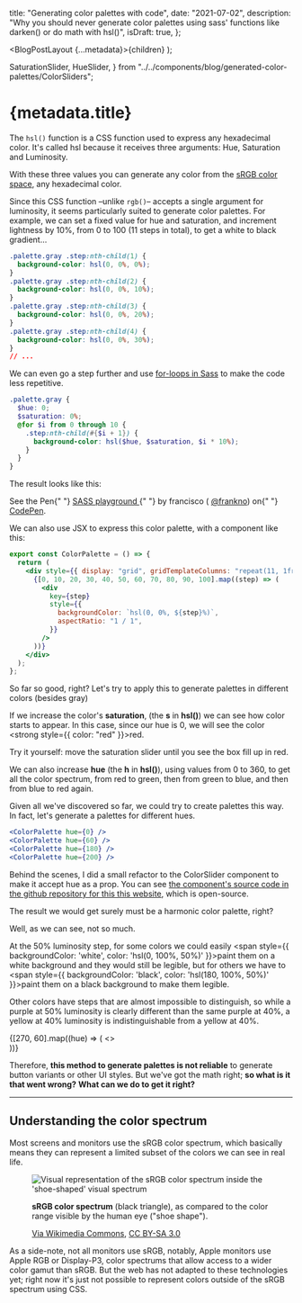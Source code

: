   title: "Generating color palettes with code",
  date: "2021-07-02",
  description:
    "Why you should never generate color palettes using sass' functions like darken() or do math with hsl()",
  isDraft: true,
};

  <BlogPostLayout {...metadata}>{children}</BlogPostLayout>
);

  SaturationSlider,
  HueSlider,
} from "../../components/blog/generated-color-palettes/ColorSliders";

<h1
  style={{
    maxWidth: "35rem",
    fontSize: "2.5em",
    backgroundImage:
      "linear-gradient(90deg, var(--accent, #00DBDE) 0%, var(--function, #FC00FF) 100%)",
    backgroundClip: "text",
    "-webkit-background-clip": "text",
    textFillColor: "transparent",
    "-webkit-text-fill-color": "transparent",
  }}
>
  {metadata.title}
</h1>

The `hsl()` function is a CSS function used to express any hexadecimal color. It's called hsl because it receives three arguments: Hue, Saturation and Luminosity.

With these three values you can generate any color from the [sRGB color space](https://en.wikipedia.org/wiki/SRGB), any hexadecimal color.

Since this CSS function –unlike `rgb()`– accepts a single argument for luminosity, it seems particularly suited to generate color palettes.
For example, we can set a fixed value for hue and saturation, and increment lightness by 10%, from 0 to 100 (11 steps in total), to get a white to black gradient...

<div style={{fontSize: '0.8em'}}>

```css
.palette.gray .step:nth-child(1) {
  background-color: hsl(0, 0%, 0%);
}
.palette.gray .step:nth-child(2) {
  background-color: hsl(0, 0%, 10%);
}
.palette.gray .step:nth-child(3) {
  background-color: hsl(0, 0%, 20%);
}
.palette.gray .step:nth-child(4) {
  background-color: hsl(0, 0%, 30%);
}
// ...
```

</div>

We can even go a step further and use [for-loops in Sass](https://sass-lang.com/documentation/at-rules/control/for) to make the code less repetitive.

<div style={{fontSize: '0.8em'}}>

```scss
.palette.gray {
  $hue: 0;
  $saturation: 0%;
  @for $i from 0 through 10 {
    .step:nth-child(#{$i + 1}) {
      background-color: hsl($hue, $saturation, $i * 10%);
    }
  }
}
```

</div>

The result looks like this:

<p
  className="codepen"
  data-height="170"
  data-slug-hash="BaRRrRZ"
  data-editable="true"
  data-user="frankno"
  style={{
    height: "170px",
    boxSizing: "border-box",
    display: "flex",
    alignItems: "center",
    justifyContent: "center",
    border: "2px solid",
    margin: "1em 0",
    padding: "1em",
  }}
>
  <span>
    See the Pen{" "}
    <a href="https://codepen.io/frankno/pen/BaRRrRZ">
      SASS playground
    </a>{" "}
    by francisco (
    <a href="https://codepen.io/frankno">@frankno</a>) on{" "}
    <a href="https://codepen.io">CodePen</a>.
  </span>
</p>
<script
  async
  src="https://cpwebassets.codepen.io/assets/embed/ei.js"
></script>

We can also use JSX to express this color palette, with a component like this:

<div style={{fontSize: '0.8em'}}>

<!-- prettier-ignore -->
```jsx
export const ColorPalette = () => {
  return (
    <div style={{ display: "grid", gridTemplateColumns: "repeat(11, 1fr)" }}>
      {[0, 10, 20, 30, 40, 50, 60, 70, 80, 90, 100].map((step) => (
        <div
          key={step}
          style={{
            backgroundColor: `hsl(0, 0%, ${step}%)`,
            aspectRatio: "1 / 1",
          }}
        />
      ))}
    </div>
  );
};

```

</div>

<ColorPalette />

So far so good, right? Let's try to apply this to generate palettes in different colors (besides gray)

If we increase the color's **saturation**, (the **s** in **hsl()**) we can see how color starts to appear. In this case, since our hue is 0, we will see the color <strong style={{ color: "red" }}>red</strong>.

Try it yourself: move the saturation slider until you see the box fill up in red.

<SaturationSlider />

We can also increase **hue** (the **h** in **hsl()**), using values from 0 to 360, to get all the color spectrum, from red to green, then from green to blue, and then from blue to red again.

<HueSlider />

Given all we've discovered so far, we could try to create palettes this way. In fact, let's generate a palettes for different hues.

<div style={{ fontSize: "0.8em" }}>

```jsx
<ColorPalette hue={0} />
<ColorPalette hue={60} />
<ColorPalette hue={180} />
<ColorPalette hue={200} />
```

Behind the scenes, I did a small refactor to the ColorSlider component to make it accept hue as a prop. You can see [the component's source code in the github repository for this this website](https://github.com/AeonFr/dev.franciscobrusa.www-next/blob/main/components/blog/generated-color-palettes/ColorPalette.jsx), which is open-source.

</div>

The result we would get surely must be a harmonic color palette, right?

<ColorPalette hue={0} saturation={100} />
<ColorPalette hue={60} saturation={100} />
<ColorPalette hue={180} saturation={100} />
<ColorPalette hue={200} saturation={100} />

Well, as we can see, not so much.

At the 50% luminosity step, for some colors we could easily <span style={{ backgroundColor: 'white', color: 'hsl(0, 100%, 50%)' }}>paint them on a white background</span> and they would still be legible, but for others we have to <span style={{ backgroundColor: 'black', color: 'hsl(180, 100%, 50%)' }}>paint them on a black background</span> to make them legible.

Other colors have steps that are almost impossible to distinguish, so while a purple at 50% luminosity is clearly different than the same purple at 40%, a yellow at 40% luminosity is indistinguishable from a yellow at 40%.

<div
  style={{
    display: "grid",
    gridTemplateColumns: "1fr 1fr",
    gridTemplateRows: "1fr 1fr",
    maxWidth: "20rem",
  }}
>
  {[270, 60].map((hue) => (
    <>
      <div
        style={{
          backgroundColor: `hsl(${hue}, 100%, 50%)`,
          paddingBottom: "100%",
        }}
      />
      <div
        style={{
          backgroundColor: `hsl(${hue}, 100%, 60%)`,
          paddingBottom: "100%",
        }}
      />
    </>
  ))}
</div>

<div style={{ fontSize: '1.2em' }}>

Therefore, **this method to generate palettes is not reliable** to generate button variants or other UI styles. But we've got the math right; **so what is it that went wrong?** **What can we do to get it right?**

</div>

---

## Understanding the color spectrum

Most screens and monitors use the sRGB color spectrum, which basically means they can represent a limited subset of the colors we can see in real life.

<figure style={{  fontSize: "0.8em",  margin: '0 auto', display: 'flex', flexWrap: 'wrap', justifyContent: 'center', gap: '1em' }}>
<img
  src="/blog/generated-color-palettes/CIExy1931_sRGB.svg"
  alt="Visual representation of the sRGB color spectrum inside the 'shoe-shaped' visual spectrum"
  style={{ backgroundColor: 'white', width: '20em' }}
/>

<caption style={{  width: '20em', textAlign: 'left' }}>

**sRGB color spectrum** (black triangle), as compared to the color range visible by the human eye ("shoe shape").

[Via Wikimedia Commons](https://commons.wikimedia.org/wiki/File:CIExy1931_sRGB.svg), [CC BY-SA 3.0](http://creativecommons.org/licenses/by-sa/3.0)

</caption>
</figure>

As a side-note, not all monitors use sRGB, notably, Apple monitors use Apple RGB or Display-P3, color spectrums that allow access to a wider color gamut than sRGB. But the web has not adapted to these technologies yet; right now it's just not possible to represent colors outside of the sRGB spectrum using CSS.
